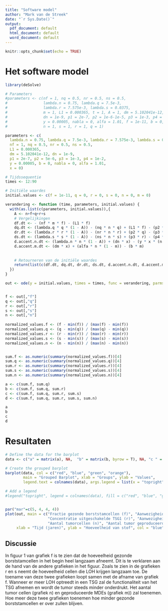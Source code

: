 ```yaml
---
title: "Software model"
author: "Mark van de Streek"
date: "`r Sys.Date()`"
output:
  pdf_document: default
  html_document: default
  word_document: default
---
```


```r
knitr::opts_chunk$set(echo = TRUE)
```

# Het software model

```r
library(deSolve)
```

```r
# Parameters
#parameters <- c(nf = 1, nq = 0.5, nr = 0.5, ns = 0.5, 
#                lambda.n = 0.75, lambda.q = 7.5e-3, 
#                lambda.r = 7.575e-3, lambda.s = 0.0375, 
#                m = 1, L1 = 0.000365, t = 1, A = 1, dm = 5.102041e-12, 
#                dn = 1e-9, p1 = 2e-7, p2 = 1e-6-1e-5, p3 = 1e-3, p4 = 1e-2,
#                y = 0.00005, nabla = 0, alfa = 1.01, f = 1e-11, b = 0,
#                n = 1, s = 1, r = 1, q = 1)

parameters <- c(
  lambda.n = 0.75, lambda.q = 7.5e-3, lambda.r = 7.575e-3, lambda.s = 0.0375,
  nf = 1, nq = 0.5, nr = 0.5, ns = 0.5,
  L1 = 0.000365,
  dm = 5.102041e-12, dn = 1e-9,
  p1 = 2e-7, p2 = 5e-6, p3 = 1e-3, p4 = 1e-2,
  y = 0.00005, b = 0, nabla = 0, alfa = 1.01,
  x = 0)

# Tijdssequentie
times <- 12:90

# Initiële waardes
initial.values <- c(f = 1e-11, q = 0, r = 0, s = 0, n = 0, m = 0)
```

```r
verandering <- function (time, parameters, initial.values) {
  with(as.list(c(parameters, initial.values)),{
    A <- n+f+q+r+s
    # Vergelijkingen
    df.dt <- - (nf * m * f) - (L1 * f)
    dq.dt <- (lambda.q * q * (1 - A)) - (nq * n * q) + (L1 * f) - (p2 * q)
    dr.dt <- (lambda.r * r * (1 - A)) - (nr * n * r) + (p2 * q) - (p3 * r)
    ds.dt <- (lambda.s * s * (1 - A)) - (ns * n * s) + (p3 * r) - (p4 * s)
    d.accent.n.dt <- (lambda.n * n * (1 - A)) + (dn * x) - (y * x * (n * x * f)) + (p4 * s)
    d.accent.m.dt <- (dm * x) + (alfa * n * (1 - m)) - (b * m)
    
    
    # Retourneren van de initiële waardes
    return(list(c(df.dt, dq.dt, dr.dt, ds.dt, d.accent.n.dt, d.accent.m.dt)))
  })
}
```


```r
out <- ode(y = initial.values, times = times, func = verandering, parms = parameters)


f <- out[,"f"]
q <- out[,"q"]
r <- out[,"r"]
s <- out[,"s"]
n <- out[,"n"]
  
normalized_values.f <- (f - min(f)) / (max(f) - min(f))
normalized_values.q <- (q - min(q)) / (max(q) - min(q))
normalized_values.r <- (r - min(r)) / (max(r) - min(r))
normalized_values.s <- (s - min(s)) / (max(s) - min(s))
normalized_values.n <- (n - min(n)) / (max(n) - min(n))


sum.f <- as.numeric(summary(normalized_values.f))[4]
sum.q <- as.numeric(summary(normalized_values.q))[4]
sum.r <- as.numeric(summary(normalized_values.r))[4]
sum.s <- as.numeric(summary(normalized_values.s))[4]
sum.n <- as.numeric(summary(normalized_values.n))[4]

a <- c(sum.f, sum.q)
b <- c(sum.f, sum.q, sum.r)
c <- c(sum.f, sum.q, sum.r, sum.s)
d <- c(sum.f, sum.q, sum.r, sum.s, sum.n)

a
b
c
d

```



# Resultaten

```r
# Define the data for the barplot
data <- c("a" = matrix(a), NA,  "b" = matrix(b, byrow = T), NA, "c " = matrix(c, byrow = T), NA, "d" = matrix(d, byrow = T))

# Create the grouped barplot
barplot(data, col = c("red", "blue", "green", "orange"),
        main = "Grouped Barplot", xlab = "Groups", ylab = "Values",
        legend.text = colnames(data), args.legend = list(x = "topright"))

# Add a legend
#legend("topright", legend = colnames(data), fill = c("red", "blue", "green", "orange"))



```



```r
par("mar"=c(5, 4, 4, 4))
plot(out, main = c("Fractie gezonde borststamcellen (f)", "Aanwezigheid LOH op TSG1 (q)",
                   "Concentratie uitgeschakelde TSG1 (r)", "Aanwezigheid LOH op TSG2 (s)",
                   "Aantal tumorcellen (n)", "Aantal tumor geproduceerd MDEs (m)"),
     xlab = "Tijd (jaren)", ylab = "Hoeveelheid van stof", col = "blue")
```
## Discussie 

In figuur 1 van grafiek f is te zien dat de hoeveelheid gezonde borststamcellen in het begin heel langzaam afneemt. Dit is te verklaren aan de hand van de andere grafieken in het figuur. Zoals te zien in de grafieken r en s neemt de hoeveelheid cellen die LOH krijgen langzaam toe. De toename van deze twee grafieken loopt samen met de afname van grafiek f. Wanneer er meer LOH optreedt in een TSG zal de functionaliteit van het TSG afnemen en wordt de tumor steeds minder onderdrukt. Het aantal tumor cellen (grafiek n) en geproduceerde MDEs (grafiek m)) zal toenemen. Hoe meer deze twee grafieken toenemen hoe minder gezonde borststamcellen er over zullen blijven.




